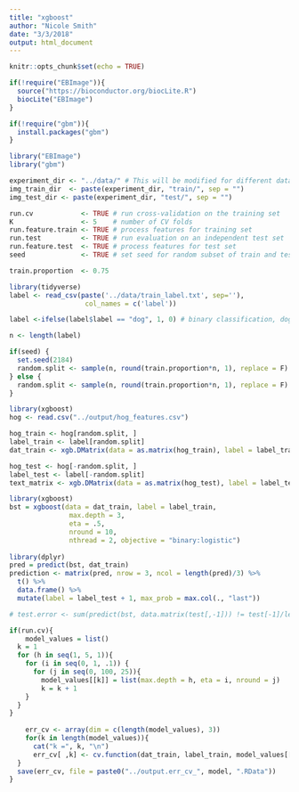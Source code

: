 ```yaml
---
title: "xgboost"
author: "Nicole Smith"
date: "3/3/2018"
output: html_document
---
```


```r
knitr::opts_chunk$set(echo = TRUE)
```

```r
if(!require("EBImage")){
  source("https://bioconductor.org/biocLite.R")
  biocLite("EBImage")
}

if(!require("gbm")){
  install.packages("gbm")
}

library("EBImage")
library("gbm")
```

```r
experiment_dir <- "../data/" # This will be modified for different data sets.
img_train_dir  <- paste(experiment_dir, "train/", sep = "")
img_test_dir <- paste(experiment_dir, "test/", sep = "")
```

```r
run.cv            <- TRUE # run cross-validation on the training set
K                 <- 5    # number of CV folds
run.feature.train <- TRUE # process features for training set
run.test          <- TRUE # run evaluation on an independent test set
run.feature.test  <- TRUE # process features for test set
seed              <- TRUE # set seed for random subset of train and test

train.proportion  <- 0.75
```

```r
library(tidyverse)
label <- read_csv(paste('../data/train_label.txt', sep=''),
                   col_names = c('label'))

label <-ifelse(label$label == "dog", 1, 0) # binary classification, dog = 1, cat = 0. 
```

```r
n <- length(label)

if(seed) {
  set.seed(2184)
  random.split <- sample(n, round(train.proportion*n, 1), replace = F)
} else {
  random.split <- sample(n, round(train.proportion*n, 1), replace = F)
}
```

```r
library(xgboost)
hog <- read.csv("../output/hog_features.csv")

hog_train <- hog[random.split, ]
label_train <- label[random.split]
dat_train <- xgb.DMatrix(data = as.matrix(hog_train), label = label_train)

hog_test <- hog[-random.split, ]
label_test <- label[-random.split]
text_matrix <- xgb.DMatrix(data = as.matrix(hog_test), label = label_test)

library(xgboost)
bst = xgboost(data = dat_train, label = label_train,
               max.depth = 3,
               eta = .5,
               nround = 10,
               nthread = 2, objective = "binary:logistic")
  
library(dplyr)
pred = predict(bst, dat_train)
prediction <- matrix(pred, nrow = 3, ncol = length(pred)/3) %>% 
  t() %>% 
  data.frame() %>% 
  mutate(label = label_test + 1, max_prob = max.col(., "last"))

# test.error <- sum(predict(bst, data.matrix(test[,-1])) != test[-1]/length(test[,1]))
```

```r
if(run.cv){
    model_values = list()
  k = 1
  for (h in seq(1, 5, 1)){
    for (i in seq(0, 1, .1)) {
      for (j in seq(0, 100, 25)){
        model_values[[k]] = list(max.depth = h, eta = i, nround = j)
        k = k + 1
    }
  }
}
  
    err_cv <- array(dim = c(length(model_values), 3))
    for(k in length(model_values)){
      cat("k =", k, "\n")
      err_cv[ ,k] <- cv.function(dat_train, label_train, model_values[[k]], model, K)
  }
  save(err_cv, file = paste0("../output.err_cv_", model, ".RData"))
}
```

